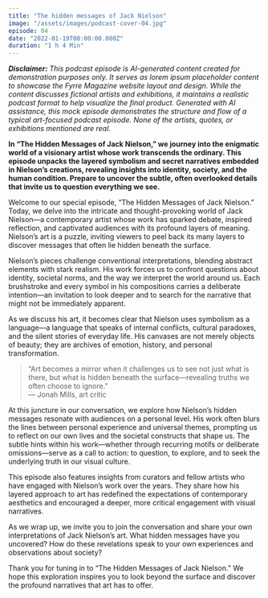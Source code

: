 ```yaml
---
title: "The hidden messages of Jack Nielson"
image: "/assets/images/podcast-cover-04.jpg"
episode: 04
date: "2022-01-19T00:00:00.000Z"
duration: "1 h 4 Min"
---
```


_**Disclaimer:** This podcast episode is AI-generated content created for demonstration purposes only. It serves as lorem ipsum placeholder content to showcase the Fyrre Magazine website layout and design. While the content discusses fictional artists and exhibitions, it maintains a realistic podcast format to help visualize the final product. Generated with AI assistance, this mock episode demonstrates the structure and flow of a typical art-focused podcast episode. None of the artists, quotes, or exhibitions mentioned are real._

**In “The Hidden Messages of Jack Nielson,” we journey into the enigmatic world of a visionary artist whose work transcends the ordinary. This episode unpacks the layered symbolism and secret narratives embedded in Nielson’s creations, revealing insights into identity, society, and the human condition. Prepare to uncover the subtle, often overlooked details that invite us to question everything we see.**

Welcome to our special episode, “The Hidden Messages of Jack Nielson.” Today, we delve into the intricate and thought-provoking world of Jack Nielson—a contemporary artist whose work has sparked debate, inspired reflection, and captivated audiences with its profound layers of meaning. Nielson’s art is a puzzle, inviting viewers to peel back its many layers to discover messages that often lie hidden beneath the surface.

Nielson’s pieces challenge conventional interpretations, blending abstract elements with stark realism. His work forces us to confront questions about identity, societal norms, and the way we interpret the world around us. Each brushstroke and every symbol in his compositions carries a deliberate intention—an invitation to look deeper and to search for the narrative that might not be immediately apparent.

As we discuss his art, it becomes clear that Nielson uses symbolism as a language—a language that speaks of internal conflicts, cultural paradoxes, and the silent stories of everyday life. His canvases are not merely objects of beauty; they are archives of emotion, history, and personal transformation.

> “Art becomes a mirror when it challenges us to see not just what is there, but what is hidden beneath the surface—revealing truths we often choose to ignore.”  
> — Jonah Mills, art critic

At this juncture in our conversation, we explore how Nielson’s hidden messages resonate with audiences on a personal level. His work often blurs the lines between personal experience and universal themes, prompting us to reflect on our own lives and the societal constructs that shape us. The subtle hints within his work—whether through recurring motifs or deliberate omissions—serve as a call to action: to question, to explore, and to seek the underlying truth in our visual culture.

This episode also features insights from curators and fellow artists who have engaged with Nielson’s work over the years. They share how his layered approach to art has redefined the expectations of contemporary aesthetics and encouraged a deeper, more critical engagement with visual narratives.

As we wrap up, we invite you to join the conversation and share your own interpretations of Jack Nielson’s art. What hidden messages have you uncovered? How do these revelations speak to your own experiences and observations about society?

Thank you for tuning in to “The Hidden Messages of Jack Nielson.” We hope this exploration inspires you to look beyond the surface and discover the profound narratives that art has to offer.
